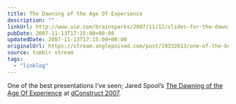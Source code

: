 ```yaml
---
title: The Dawning of the Age Of Experience
description: ""
linkUrl: http://www.uie.com/brainsparks/2007/11/12/slides-for-the-dawning-of-the-age-of-experience/
pubDate: 2007-11-13T17:15:00+00:00
updatedDate: 2007-11-13T17:15:00+00:00
originalUrl: https://stream.anglepoised.com/post/19332813/one-of-the-best-presentations-ive-seen-jared
source: tumblr stream
tags:
  - "linklog"
---
```


One of the best presentations I&rsquo;ve seen; Jared Spool&rsquo;s [The Dawning of the Age Of Experience][1] at [dConstruct 2007][2].

[1]: http://www.uie.com/brainsparks/2007/11/12/slides-for-the-dawning-of-the-age-of-experience/
[2]: http://2007.dconstruct.org/
